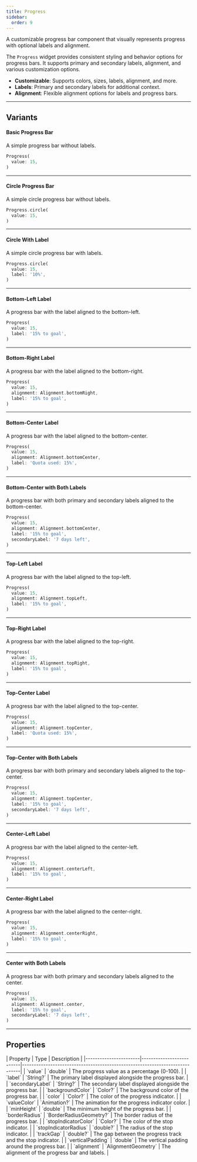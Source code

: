 ```yaml
---
title: Progress
sidebar:
  order: 9
---
```



A customizable progress bar component that visually represents progress with optional labels and alignment.

The `Progress` widget provides consistent styling and behavior options for progress bars. It supports primary and secondary labels, alignment, and various customization options.

- **Customizable**: Supports colors, sizes, labels, alignment, and more.
- **Labels**: Primary and secondary labels for additional context.
- **Alignment**: Flexible alignment options for labels and progress bars.

---

## Variants

#### Basic Progress Bar
A simple progress bar without labels.

<Preview src="progress?style=basic">

```dart
Progress(
  value: 15,
)
```

</Preview>

---

#### Circle Progress Bar
A simple circle progress bar without labels.

<Preview src="progress?style=circle">

```dart
Progress.circle(
  value: 15,
)
```

</Preview>

---

#### Circle With Label
A simple circle progress bar with labels.

<Preview src="progress?style=circleLabel">

```dart
Progress.circle(
  value: 15,
  label: '10%',
)
```

</Preview>

---

#### Bottom-Left Label
A progress bar with the label aligned to the bottom-left.

<Preview src="progress?style=labelBottomLeft">

```dart
Progress(
  value: 15,
  label: '15% to goal',
)
```

</Preview>

---

#### Bottom-Right Label
A progress bar with the label aligned to the bottom-right.

<Preview src="progress?style=labelBottomRight">

```dart
Progress(
  value: 15,
  alignment: Alignment.bottomRight,
  label: '15% to goal',
)
```

</Preview>

---

#### Bottom-Center Label
A progress bar with the label aligned to the bottom-center.

<Preview src="progress?style=labelBottomCenter">

```dart
Progress(
  value: 15,
  alignment: Alignment.bottomCenter,
  label: 'Quota used: 15%',
)
```

</Preview>

---

#### Bottom-Center with Both Labels
A progress bar with both primary and secondary labels aligned to the bottom-center.

<Preview src="progress?style=labelBottomBoth">

```dart
Progress(
  value: 15,
  alignment: Alignment.bottomCenter,
  label: '15% to goal',
  secondaryLabel: '7 days left',
)
```

</Preview>

---

#### Top-Left Label
A progress bar with the label aligned to the top-left.

<Preview src="progress?style=labelTopLeft">

```dart
Progress(
  value: 15,
  alignment: Alignment.topLeft,
  label: '15% to goal',
)
```

</Preview>

---

#### Top-Right Label
A progress bar with the label aligned to the top-right.

<Preview src="progress?style=labelTopRight">

```dart
Progress(
  value: 15,
  alignment: Alignment.topRight,
  label: '15% to goal',
)
```

</Preview>

---

#### Top-Center Label
A progress bar with the label aligned to the top-center.

<Preview src="progress?style=labelTopCenter">

```dart
Progress(
  value: 15,
  alignment: Alignment.topCenter,
  label: 'Quota used: 15%',
)
```

</Preview>

---

#### Top-Center with Both Labels
A progress bar with both primary and secondary labels aligned to the top-center.

<Preview src="progress?style=labelTopBoth">

```dart
Progress(
  value: 15,
  alignment: Alignment.topCenter,
  label: '15% to goal',
  secondaryLabel: '7 days left',
)
```

</Preview>

---

#### Center-Left Label
A progress bar with the label aligned to the center-left.

<Preview src="progress?style=labelCenterLeft">

```dart
Progress(
  value: 15,
  alignment: Alignment.centerLeft,
  label: '15% to goal',
)
```

</Preview>

---

#### Center-Right Label
A progress bar with the label aligned to the center-right.

<Preview src="progress?style=labelCenterRight">

```dart
Progress(
  value: 15,
  alignment: Alignment.centerRight,
  label: '15% to goal',
)
```

</Preview>

---

#### Center with Both Labels
A progress bar with both primary and secondary labels aligned to the center.

<Preview src="progress?style=labelCenterBoth">

```dart
Progress(
  value: 15,
  alignment: Alignment.center,
  label: '15% to goal',
  secondaryLabel: '7 days left',
)
```

</Preview>

---

## Properties

<div class="docs-table">
| Property              | Type                     | Description                                                                 |
|-----------------------|--------------------------|-----------------------------------------------------------------------------|
| `value`               | `double`                 | The progress value as a percentage (0-100).                                 |
| `label`               | `String?`                | The primary label displayed alongside the progress bar.                     |
| `secondaryLabel`      | `String?`                | The secondary label displayed alongside the progress bar.                   |
| `backgroundColor`     | `Color?`                 | The background color of the progress bar.                                   |
| `color`               | `Color?`                 | The color of the progress indicator.                                        |
| `valueColor`          | `Animation<Color?>?`     | The animation for the progress indicator color.                             |
| `minHeight`           | `double`                 | The minimum height of the progress bar.                                     |
| `borderRadius`        | `BorderRadiusGeometry?`  | The border radius of the progress bar.                                      |
| `stopIndicatorColor`  | `Color?`                 | The color of the stop indicator.                                            |
| `stopIndicatorRadius` | `double?`                | The radius of the stop indicator.                                           |
| `trackGap`            | `double?`                | The gap between the progress track and the stop indicator.                  |
| `verticalPadding`     | `double`                 | The vertical padding around the progress bar.                               |
| `alignment`           | `AlignmentGeometry`      | The alignment of the progress bar and labels.                               |

</div>
